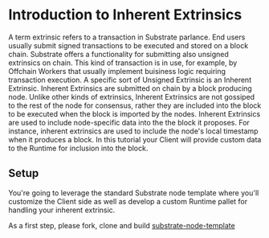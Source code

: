 # Introduction to Inherent Extrinsics
A term extrinsic refers to a transaction in Substrate parlance.
End users usually submit signed transactions to be executed and stored on a block chain.
Substrate offers a functionality for submitting also unsigned extrinsics on chain.
This kind of transaction is in use, for example, by Offchain Workers that usually implement buisiness logic requiring transaction execution.
A specific sort of Unsigned Extrinsic is an Inherent Extrinsic.
Inherent Extrinsics are submitted on chain by a block producing node. Unlike other kinds of extrinsics, Inherent Extrinsics
are not gossiped to the rest of the node for consensus, rather they are included into the block to be executed when the block is imported by the nodes.
Inherent Extrinsics are used to include node-specific data into the the block it proposes.
For instance, inherent extrinsics are used to include the node's local timestamp when it produces a block.
In this tutorial your Client will provide custom data to the Runtime for inclusion into the block.

## Setup
You're going to leverage the standard Substrate node template where you'll 
customize the Client side as well as develop a custom Runtime pallet for handling your inherent extrinsic.

As a first step, please fork, clone and build [substrate-node-template](https://github.com/substrate-developer-hub/substrate-node-template)

